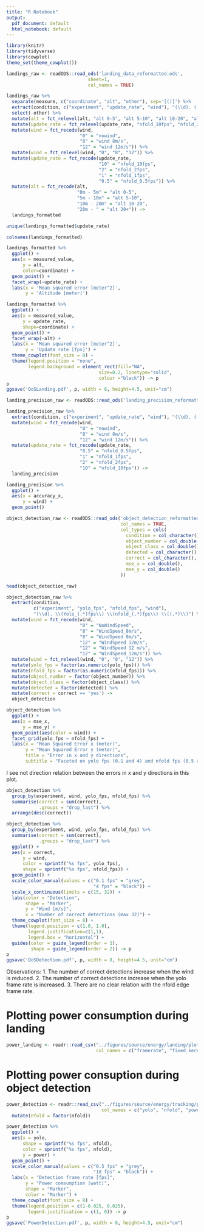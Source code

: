 ```yaml
---
title: "R Notebook"
output:
  pdf_document: default
  html_notebook: default
---
```


```r
library(knitr)
library(tidyverse)
library(cowplot)
theme_set(theme_cowplot())
```

```r
landings_raw <- readODS::read_ods('landing_data_reformatted.ods', 
                              sheet=1, 
                              col_names = TRUE)
```


```r
landings_raw %>%
  separate(measure, c("coordinate", "alt", "other"), sep='[()]') %>%
  extract(condition, c("experiment", "update_rate", "wind"), "(\\d). (.*?) (.*)") %>%
  select(-other) %>%
  mutate(alt = fct_relevel(alt, "alt 0-5", "alt 5-10", "alt 10-20", "alt 20+")) %>%
  mutate(update_rate = fct_relevel(update_rate, "nfold_10fps", "nfold_2fps", "nfold_1fps", "nfold_0.5fps")) %>%
  mutate(wind = fct_recode(wind, 
                           "0" = "nowind", 
                           "8" = "wind 8m/s", 
                           "12" = "wind 12m/s")) %>%
  mutate(wind = fct_relevel(wind, "0", "8", "12")) %>%
  mutate(update_rate = fct_recode(update_rate, 
                                  "10" = "nfold_10fps", 
                                  "2" = "nfold_2fps", 
                                  "1" = "nfold_1fps", 
                                  "0.5" = "nfold_0.5fps")) %>%
  mutate(alt = fct_recode(alt, 
                          "0m - 5m" = "alt 0-5", 
                          "5m - 10m" = "alt 5-10", 
                          "10m - 20m" = "alt 10-20", 
                          "20m - " = "alt 20+")) ->
  landings_formatted
```


```r
unique(landings_formatted$update_rate)
```


```r
colnames(landings_formatted)
```



```r
landings_formatted %>%
  ggplot() + 
  aes(x = measured_value, 
      y = alt, 
      color=coordinate) + 
  geom_point() + 
  facet_wrap(~update_rate) + 
  labs(x = 'Mean squared error [meter^2]', 
       y = 'Altitude [meter]')
```

```r
landings_formatted %>%
  ggplot() + 
  aes(x = measured_value, 
      y = update_rate, 
      shape=coordinate) + 
  geom_point() + 
  facet_wrap(~alt) + 
  labs(x = 'Mean squared error [meter^2]', 
       y = 'Update rate [fps]') + 
  theme_cowplot(font_size = 8) + 
  theme(legend.position = "none", 
        legend.background = element_rect(fill="NA",
                                  size=0.2, linetype="solid", 
                                  colour ="black")) -> p
p
ggsave('QoSLanding.pdf', p, width = 8, height=4.5, unit="cm")
```


```r
landing_precision_raw <- readODS::read_ods('landing_precision_reformatted.ods', sheet = 1)
```

```r
landing_precision_raw %>%
  extract(condition, c("experiment", "update_rate", "wind"), "(\\d). (.*?) (.*)") %>%
  mutate(wind = fct_recode(wind, 
                           "0" = "nowind", 
                           "8" = "wind 8m/s", 
                           "12" = "wind 12m/s")) %>%
  mutate(update_rate = fct_recode(update_rate, 
                           "0.5" = "nfold_0.5fps", 
                           "1" = "nfold_1fps", 
                           "2" = "nfold_2fps", 
                           "10" = "nfold_10fps")) ->
  landing_precision
```


```r
landing_precision %>%
  ggplot() + 
  aes(x = accuracy_x, 
      y = wind) + 
  geom_point()
```




```r
object_detection_raw <- readODS::read_ods('object_detection_reformatted.ods', 
                                          col_names = TRUE,
                                          col_types = cols(
                                            condition = col_character(),
                                            object_number = col_double(),
                                            object_class = col_double(),
                                            detected = col_character(),
                                            correct = col_character(),
                                            mse_x = col_double(),
                                            mse_y = col_double()
                                          ))
```

```r
head(object_detection_raw)
```



```r
object_detection_raw %>%
  extract(condition, 
          c("experiment", "yolo_fps", "nfold_fps", "wind"), 
          "(\\d). \\(Yolo_(.*)fps\\) \\(nfold_(.*)fps\\) \\((.*)\\)") %>%
  mutate(wind = fct_recode(wind, 
                           "0" = "NoWindSpeed", 
                           "8" = "WindSpeed_8m/s", 
                           "8" = "WindSpeed 8m/s", 
                           "12" = "WindSpeed 12m/s", 
                           "12" = "WindSpeed 12 m/s", 
                           "12" = "WindSpeed_12m/s")) %>%
  mutate(wind = fct_relevel(wind, "0", "8", "12")) %>%
  mutate(yolo_fps = factor(as.numeric(yolo_fps))) %>%
  mutate(nfold_fps = factor(as.numeric(nfold_fps))) %>%
  mutate(object_number = factor(object_number)) %>%
  mutate(object_class = factor(object_class)) %>%
  mutate(detected = factor(detected)) %>%
  mutate(correct = correct == 'yes') ->
  object_detection
```

```r
object_detection %>%
  ggplot() + 
  aes(x = mse_x, 
      y = mse_y) + 
  geom_point(aes(color = wind)) + 
  facet_grid(yolo_fps ~ nfold_fps) + 
  labs(x = "Mean Squared Error x (meter)",
       y = "Mean Squared Error y (meter)", 
       title = "Error in x and y directions", 
       subtitle = "Faceted on yolo fps (0.1 and 4) and nfold fps (0.5 and 10)")
```

I see not direction relation between the errors in x and y directions 
in this plot.





```r
object_detection %>%
  group_by(experiment, wind, yolo_fps, nfold_fps) %>%
  summarise(correct = sum(correct), 
            .groups = "drop_last") %>%
  arrange(desc(correct))
```

```r
object_detection %>%
  group_by(experiment, wind, yolo_fps, nfold_fps) %>%
  summarise(correct = sum(correct), 
            .groups = "drop_last") %>%
  ggplot() +
  aes(x = correct, 
      y = wind, 
      color = sprintf("%s fps", yolo_fps), 
      shape = sprintf("%s fps", nfold_fps)) + 
  geom_point() + 
  scale_color_manual(values = c("0.1 fps" = "grey", 
                                "4 fps" = "black")) + 
  scale_x_continuous(limits = c(15, 32)) +
  labs(color = "Detection", 
       shape = "Marker",
       y = "Wind [m/s]", 
       x = "Number of correct detections (max 32)") +
  theme_cowplot(font_size = 8) +
  theme(legend.position = c(1.0, 1.0), 
        legend.justification=c(1,1), 
        legend.box = "horizontal") +
  guides(color = guide_legend(order = 1), 
         shape = guide_legend(order = 2)) -> p
p
ggsave('QoSDetection.pdf', p, width = 8, height=4.5, unit="cm")
```

Observations: 
1. The number of correct detections increase when the wind is reduced.
2. The number of correct detections increase when the yolo frame rate is increased.
3. There are no clear relation with the nfold edge frame rate.


# Plotting power consumption during landing

```r
power_landing <- readr::read_csv("../figures/source/energy/landing/plot_data.csv", 
                                 col_names = c("framerate", "fixed_kernel", "adaptable_kernel", "duration"))
```


# Plotting power consuption during object detection

```r
power_detection <- readr::read_csv("../figures/source/energy/tracking/plot_data_power.csv", 
                                   col_names = c("yolo", "nfold", "power")) %>%
  mutate(nfold = factor(nfold))
```

```r
power_detection %>%
  ggplot() + 
  aes(x = yolo, 
      shape = sprintf("%s fps", nfold), 
      color = sprintf("%s fps", nfold), 
      y = power) + 
  geom_point() + 
  scale_color_manual(values = c("0.5 fps" = "grey", 
                                "10 fps" = "black")) + 
  labs(x = "Detection frame rate [fps]", 
       y = "Power comsumption [watt]", 
       shape = "Marker", 
       color = "Marker") + 
  theme_cowplot(font_size = 8) +
  theme(legend.position = c(1-0.025, 0.025), 
        legend.justification = c(1, 0)) -> p
p
ggsave('PowerDetection.pdf', p, width = 8, height=4.5, unit="cm")
```



